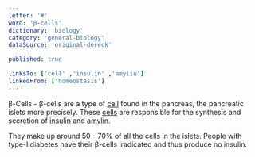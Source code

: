 ```yaml
---
letter: '#'
word: 'β-cells'
dictionary: 'biology'
category: 'general-biology'
dataSource: 'original-dereck'

published: true

linksTo: ['cell' ,'insulin' ,'amylin']
linkedFrom: ['homeostasis']
---
```


<a id="β_cells">β-Cells</a> - β-cells are a type of [cell](#cell) found in the pancreas, the pancreatic islets more precisely. These [cells](#cell) are responsible for the synthesis and secretion of [insulin](#insulin) and [amylin](#amylin).

 They make up around 50 - 70% of all the cells in the islets. People with type-I diabetes have their β-cells iradicated and thus produce no insulin.
